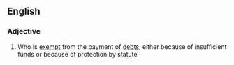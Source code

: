 ==English==

===Adjective===
{{wikipedia}}
{{en-adj|pos=[[judgement]] [[proof]]|-}}

#{{law|of a defendant}} Who is [[exempt]] from the payment of [[debt]]s, either because of insufficient funds or because of protection by statute